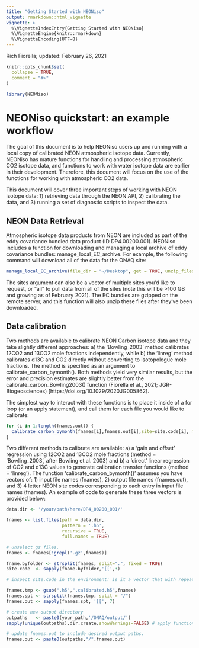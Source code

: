 ```yaml
---
title: "Getting Started with NEONiso"
output: rmarkdown::html_vignette
vignette: >
  %\VignetteIndexEntry{Getting Started with NEONiso}
  %\VignetteEngine{knitr::rmarkdown}
  %\VignetteEncoding{UTF-8}
---
```


Rich Fiorella; updated: February 26, 2021
```r
knitr::opts_chunk$set(
  collapse = TRUE,
  comment = "#>"
)
```

```r
library(NEONiso)
```

# NEONiso quickstart: an example workflow

The goal of this document is to help NEONiso users up and running with a local copy of calibrated NEON atmospheric isotope data. Currently, NEONiso has mature functions for handling and processing atmospheric CO2 isotope data, and functions to work with water isotope data are earlier in their development. Therefore, this document will focus on the use of the functions for working with atmospheric CO2 data.

This document will cover three important steps of working with NEON isotope data: 1) retrieving data through the NEON API, 2) calibrating the data, and 3) running a set of diagnostic scripts to inspect the data.

## NEON Data Retrieval

Atmospheric isotope data products from NEON are included as part of the eddy covariance bundled data product (ID DP4.00200.001). NEONiso includes a function for downloading and managing a local archive of eddy covariance bundles: manage_local_EC_archive. For example, the following command will download all of the data for the ONAQ site:

```r
manage_local_EC_archive(file_dir = "~/Desktop", get = TRUE, unzip_files = TRUE, sites = "ONAQ")
```

The sites argument can also be a vector of multiple sites you'd like to request, or "all" to pull data from all of the sites (note this will be >100 GB and growing as of February 2021). The EC bundles are gzipped on the remote server, and this function will also unzip these files after they've been downloaded.

## Data calibration

Two methods are available to calibrate NEON Carbon isotope data and they take slightly different approaches: a) the 'Bowling_2003' method calibrates 12CO2 and 13CO2 mole fractions independently, while b) the 'linreg' method calibrates d13C and CO2 directly without converting to isotopologue mole fractions. The method is specified as an argument to calibrate_carbon_bymonth(). Both methods yield very similar results, but the error and precision estimates are slightly better from the calibrate_carbon_Bowling2003() function (Fiorella et al., 2021; JGR-Biogeosciences) [https://doi.org/10.1029/2020JG005862].

The simplest way to interact with these functions is to place it inside of a for loop (or an apply statement), and call them for each file you would like to calibrate:


``` r
for (i in 1:length(fnames.out)) {
  calibrate_carbon_bymonth(fnames[i],fnames.out[i],site=site.code[i], method = "Bowling_2003")
}
```

Two different methods to calibrate are available: a) a 'gain and offset' regression using 12CO2 and 13CO2 mole fractions (method = 'Bowling_2003', after Bowling et al. 2003) and b) a 'direct' linear regression of CO2 and d13C values to generate calibration transfer functions (method = 'linreg'). The function 'calibrate_carbon_bymonth()' assumes you have vectors of: 1) input file names (fnames), 2) output file names (fnames.out), and 3) 4 letter NEON site codes corresponding to each entry in input file names (fnames). An example of code to generate these three vectors is provided below: 

```r
data.dir <- '/your/path/here/DP4_00200_001/'

fnames <- list.files(path = data.dir,
                     pattern = '.h5',
                     recursive = TRUE,
                     full.names = TRUE)

# unselect gz files.
fnames <- fnames[!grepl('.gz',fnames)]

fname.byfolder <- strsplit(fnames, split=".", fixed = TRUE)
site.code  <- sapply(fname.byfolder,'[[',3)

# inspect site.code in the environment: is it a vector that with repeated "ONAQ"?

fnames.tmp <- gsub(".h5",".calibrated.h5",fnames)
fnames.spt <- strsplit(fnames.tmp, split = "/")
fnames.out <- sapply(fnames.spt, '[[', 7)

# create new output directory
outpaths   <- paste0(your_path,'/ONAQ/output/')
sapply(unique(outpaths),dir.create,showWarnings=FALSE) # apply function used here to generalize in case you wanted to run all sites

# update fnames.out to include desired output paths.
fnames.out <- paste0(outpaths,"/",fnames.out)
```
